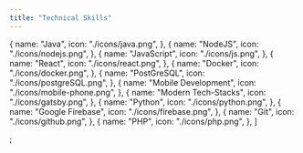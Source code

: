 ```yaml
---
title: "Technical Skills"
---
```


  {
    name: "Java",
    icon: "./icons/java.png",
  },
  {
    name: "NodeJS",
    icon: "./icons/nodejs.png",
  },
  {
    name: "JavaScript",
    icon: "./icons/js.png",
  },
  {
    name: "React",
    icon: "./icons/react.png",
  },
  {
    name: "Docker",
    icon: "./icons/docker.png",
  },
  {
    name: "PostGreSQL",
    icon: "./icons/postgreSQL.png",
  },
  {
    name: "Mobile Development",
    icon: "./icons/mobile-phone.png",
  },
  {
    name: "Modern Tech-Stacks",
    icon: "./icons/gatsby.png",
  },
  {
    name: "Python",
    icon: "./icons/python.png",
  },
  {
    name: "Google Firebase",
    icon: "./icons/firebase.png",
  },
  {
    name: "Git",
    icon: "./icons/github.png",
  },
  {
    name: "PHP",
    icon: "./icons/php.png",
  },
]

;
